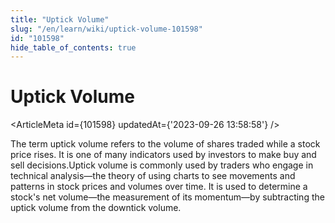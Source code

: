 ```yaml
---
title: "Uptick Volume"
slug: "/en/learn/wiki/uptick-volume-101598"
id: "101598"
hide_table_of_contents: true
---
```



# Uptick Volume

<ArticleMeta id={101598} updatedAt={'2023-09-26 13:58:58'} />
<div className='border-solid border-b border-t-0 my-4 border-[var(--ifm-color-gray-300)]' />

The term uptick volume refers to the volume of shares traded while a stock price rises. It is one of many indicators used by investors to make buy and sell decisions.Uptick volume is commonly used by traders who engage in technical analysis—the theory of using charts to see movements and patterns in stock prices and volumes over time. It is used to determine a stock's net volume—the measurement of its momentum—by subtracting the uptick volume from the downtick volume.
